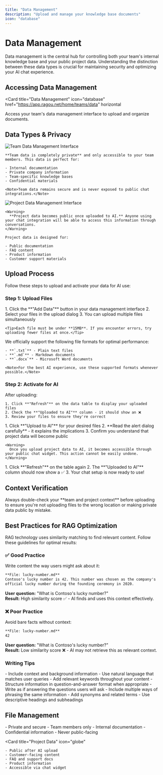 ```yaml
---
title: "Data Management"
description: "Upload and manage your knowledge base documents"
icon: "database"
---
```


# Data Management

Data management is the central hub for controlling both your team's internal knowledge base and your public project data. Understanding the distinction between these data types is crucial for maintaining security and optimizing your AI chat experience.

## Accessing Data Management

<Card
  title="Data Management"
  icon="database"
  href="https://app.ragou.net/home/teams/data"
  horizontal
>
  Access your team's data management interface to upload and organize documents.
</Card>

## Data Types & Privacy

<AccordionGroup>
  <Accordion icon="lock" title="Team Data">
    <img src="/images/data-team.jpeg" alt="Team Data Management Interface" />
    
    **Team data is completely private** and only accessible to your team members. This data is perfect for:
    
    - Internal documentation
    - Private company information  
    - Team-specific knowledge bases
    - Confidential materials
    
    <Note>Team data remains secure and is never exposed to public chat integrations.</Note>
  </Accordion>
  
  <Accordion icon="globe" title="Project Data">
    <img src="/images/data-project.jpeg" alt="Project Data Management Interface" />
    
    <Warning>
      **Project data becomes public once uploaded to AI.** Anyone using your chat integration will be able to access this information through conversations.
    </Warning>
    
    Project data is designed for:
    
    - Public documentation
    - FAQ content
    - Product information
    - Customer support materials
  </Accordion>
</AccordionGroup>

## Upload Process

Follow these steps to upload and activate your data for AI use:

### Step 1: Upload Files

<AccordionGroup>
  <Accordion icon="upload" title="Add Data">
    1. Click the **"Add Data"** button in your data management interface
    2. Select your files in the upload dialog
    3. You can upload multiple files simultaneously
    
    <Tip>Each file must be under **15MB**. If you encounter errors, try uploading fewer files at once.</Tip>
  </Accordion>
  
  <Accordion icon="file" title="Supported Formats">
    We officially support the following file formats for optimal performance:
    
    - **`.txt`** - Plain text files
    - **`.md`** - Markdown documents  
    - **`.docx`** - Microsoft Word documents
    
    <Note>For the best AI experience, use these supported formats whenever possible.</Note>
  </Accordion>
</AccordionGroup>

### Step 2: Activate for AI

<AccordionGroup>
  <Accordion icon="arrows-rotate" title="Refresh & Review">
    After uploading:
    
    1. Click **"Refresh"** on the data table to display your uploaded files
    2. Check the **"Uploaded to AI"** column - it should show an ❌
    3. Review your files to ensure they're correct
  </Accordion>
  
  <Accordion icon="robot" title="Upload to AI">
    1. Click **"Upload to AI"** for your desired files
    2. **Read the alert dialog carefully** - it explains the implications
    3. Confirm you understand that project data will become public
    
    <Warning>
      Once you upload project data to AI, it becomes accessible through your public chat widget. This action cannot be easily undone.
    </Warning>
  </Accordion>
  
  <Accordion icon="circle-check" title="Verify Activation">
    1. Click **"Refresh"** on the table again
    2. The **"Uploaded to AI"** column should now show a ✅
    3. Your chat setup is now ready to use!
  </Accordion>
</AccordionGroup>

## Context Verification

<Warning>
  Always double-check your **team and project context** before uploading to ensure you're not uploading files to the wrong location or making private data public by mistake.
</Warning>

## Best Practices for RAG Optimization

RAG technology uses similarity matching to find relevant content. Follow these guidelines for optimal results:

### ✅ Good Practice

Write content the way users might ask about it:

```markdown
**File: lucky-number.md**
Contoso's lucky number is 42. This number was chosen as the company's 
official lucky number during the founding ceremony in 2020.
```

**User question:** "What is Contoso's lucky number?"  
**Result:** High similarity score ✅ - AI finds and uses this context effectively.

### ❌ Poor Practice

Avoid bare facts without context:

```markdown
**File: lucky-number.md**
42
```

**User question:** "What is Contoso's lucky number?"  
**Result:** Low similarity score ❌ - AI may not retrieve this as relevant context.

### Writing Tips

<AccordionGroup>
  <Accordion icon="lightbulb" title="Content Structure">
    - Include context and background information
    - Use natural language that matches user queries
    - Add relevant keywords throughout your content
    - Structure information in question-and-answer format when appropriate
  </Accordion>
  
  <Accordion icon="magnifying-glass" title="Similarity Optimization">
    - Write as if answering the questions users will ask
    - Include multiple ways of phrasing the same information
    - Add synonyms and related terms
    - Use descriptive headings and subheadings
  </Accordion>
</AccordionGroup>

## File Management

<Columns cols={2}>
  <Card
    title="Team Data"
    icon="lock"
  >
    - Private and secure
    - Team members only
    - Internal documentation
    - Confidential information
    - Never public-facing
  </Card>
  
  <Card
    title="Project Data"
    icon="globe"
  >
    - Public after AI upload
    - Customer-facing content
    - FAQ and support docs
    - Product information
    - Accessible via chat widget
  </Card>
</Columns>

